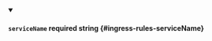 
<details className="config-field" data-expandable="false" open>
<summary>

#### `serviceName` <span className="config-field-required" data-required="false">required</span> <span className="config-field-type">string</span> <span className="config-field-default"></span> <span className="config-field-enum"></span> {#ingress-rules-serviceName}



</summary>



</details>
